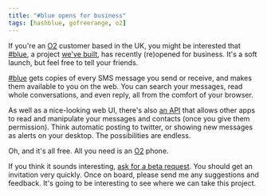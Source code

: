 ```yaml
---
title: "#blue opens for business"
tags: [hashblue, gofreerange, o2]
---
```



If you're an [O2](http://o2.co.uk) customer based in the UK, you might be interested that [#blue](https://hashblue.com), a project [we've built](http://gofreerange.com), has recently (re)opened for business.  It's a soft launch, but feel free to tell your friends.

[#blue](https://hashblue.com) gets copies of every SMS message you send or receive, and makes them available to you on the web.  You can search your messages, read whole conversations, and even reply, all from the comfort of your browser.

<Photo src={messagesImg} alt="Screenshot of the main hashblue messages page"/>

As well as a nice-looking web UI, there's also [an API](https://api.hashblue.com) that allows other apps to read and manipulate your messages and contacts (once you give them permission). Think automatic posting to twitter, or showing new messages as alerts on your desktop.  The possibilities are endless.

<Photo src={apiImg} alt="Screenshot of the hashblue API explorer"/>

Oh, and it's all free.  All you need is an [O2](http://o2.co.uk) phone.

If you think it sounds interesting, [ask for a beta request](https://hashblue.com/).  You should get an invitation very quickly.  Once on board, please send me any suggestions and feedback.  It's going to be interesting to see where we can take this project.
